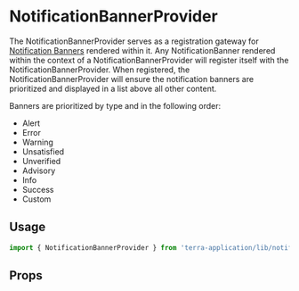 
# NotificationBannerProvider 
The NotificationBannerProvider serves as a registration gateway for [Notification Banners](/application/terra-application/application/application/notification-banner)
rendered within it. Any NotificationBanner rendered within the context of a NotificationBannerProvider will register itself with the NotificationBannerProvider. When registered, the NotificationBannerProvider will ensure the notification banners are prioritized and displayed in a list above all other content.

Banners are prioritized by type and in the following order:
- Alert
- Error
- Warning
- Unsatisfied
- Unverified
- Advisory
- Info
- Success
- Custom

## Usage

```jsx
import { NotificationBannerProvider } from 'terra-application/lib/notification-banner';
```

## Props

<PropsTable />
